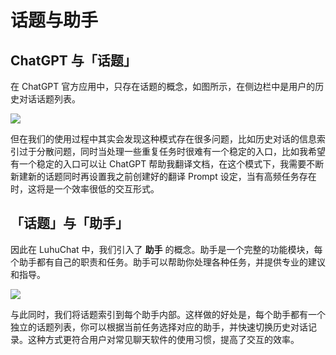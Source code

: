 # 话题与助手

## ChatGPT 与「话题」

在 ChatGPT 官方应用中，只存在话题的概念，如图所示，在侧边栏中是用户的历史对话话题列表。

![](https://github-production-user-asset-6210df.s3.amazonaws.com/17870709/279602474-fe7cb3f3-8eb7-40d3-a69f-6615393bbd4e.png)

但在我们的使用过程中其实会发现这种模式存在很多问题，比如历史对话的信息索引过于分散问题，同时当处理一些重复任务时很难有一个稳定的入口，比如我希望有一个稳定的入口可以让 ChatGPT 帮助我翻译文档，在这个模式下，我需要不断新建新的话题同时再设置我之前创建好的翻译 Prompt 设定，当有高频任务存在时，这将是一个效率很低的交互形式。

## 「话题」与「助手」

因此在 LuhuChat 中，我们引入了 **助手** 的概念。助手是一个完整的功能模块，每个助手都有自己的职责和任务。助手可以帮助你处理各种任务，并提供专业的建议和指导。

![](https://github-production-user-asset-6210df.s3.amazonaws.com/17870709/279602489-89893e61-2791-4083-9b57-ed80884ad58b.png)

与此同时，我们将话题索引到每个助手内部。这样做的好处是，每个助手都有一个独立的话题列表，你可以根据当前任务选择对应的助手，并快速切换历史对话记录。这种方式更符合用户对常见聊天软件的使用习惯，提高了交互的效率。
